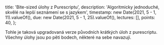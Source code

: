   title: 'Bite-sized úlohy z Purescriptu',
  description: 'Algoritmicky jednoduché, skvělé na lepší seznámení se s jazykem',
  timestamp: new Date(2021, 5 - 1, 11).valueOf(),
  due: new Date(2021, 5 - 1, 25).valueOf(),
  lectures: [],
  points: 40,
};

Tohle je taková upgradovaná verze původních krátkých úloh z purescriptu. Všechny úlohy jsou po pěti bodech, některé na sebe navazují.
